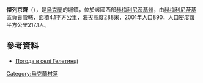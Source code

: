 {{coord|49|22|9|N|26|36|28|E|scale:100000|display=title}}

'''傑列京齊'''（{{lang-uk|Гелетинці}}），是[[烏克蘭|烏克蘭]]的城鎮，位於該國西部[[赫梅利尼茨基州|赫梅利尼茨基州]]，由[[赫梅利尼茨基區|赫梅利尼茨基區]]負責管轄，面積4.1平方公里，海拔高度288米，2001年人口890，人口密度每平方公里217.1人。

==參考資料==
* [http://weather.in.ua/ua/hmel'nickaja/5021 Погода в селі Гелетинці] {{Wayback|url=http://weather.in.ua/ua/hmel'nickaja/5021 |date=20111220115700 }}

{{Ukraine-geo-stub}}
[[Category:烏克蘭村落|Category:烏克蘭村落]]
